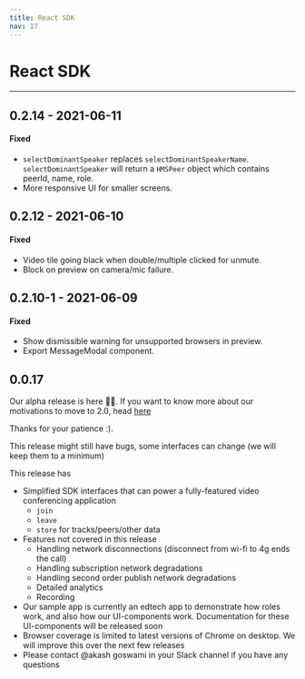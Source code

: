 ```yaml
---
title: React SDK
nav: 17
---
```


# React SDK

---

## 0.2.14 - 2021-06-11

#### Fixed

-   `selectDominantSpeaker` replaces `selectDominantSpeakerName`. `selectDominantSpeaker` will return a `HMSPeer` object which contains peerId, name, role.
-   More responsive UI for smaller screens.

## 0.2.12 - 2021-06-10

#### Fixed

-   Video tile going black when double/multiple clicked for unmute.
-   Block on preview on camera/mic failure.

## 0.2.10-1 - 2021-06-09

#### Fixed

-   Show dismissible warning for unsupported browsers in preview.
-   Export MessageModal component.

## 0.0.17

Our alpha release is here 🙌🙌. If you want to know more about our motivations to move to 2.0, head [here](../)

Thanks for your patience :\).

This release might still have bugs, some interfaces can change \(we will keep them to a minimum\)

This release has

-   Simplified SDK interfaces that can power a fully-featured video conferencing application
    -   `join`
    -   `leave`
    -   `store` for tracks/peers/other data
-   Features not covered in this release
    -   Handling network disconnections \(disconnect from wi-fi to 4g ends the call\)
    -   Handling subscription network degradations
    -   Handling second order publish network degradations
    -   Detailed analytics
    -   Recording
-   Our sample app is currently an edtech app to demonstrate how roles work, and also how our UI-components work. Documentation for these UI-components will be released soon
-   Browser coverage is limited to latest versions of Chrome on desktop. We will improve this over the next few releases
-   Please contact @akash goswami in your Slack channel if you have any questions

